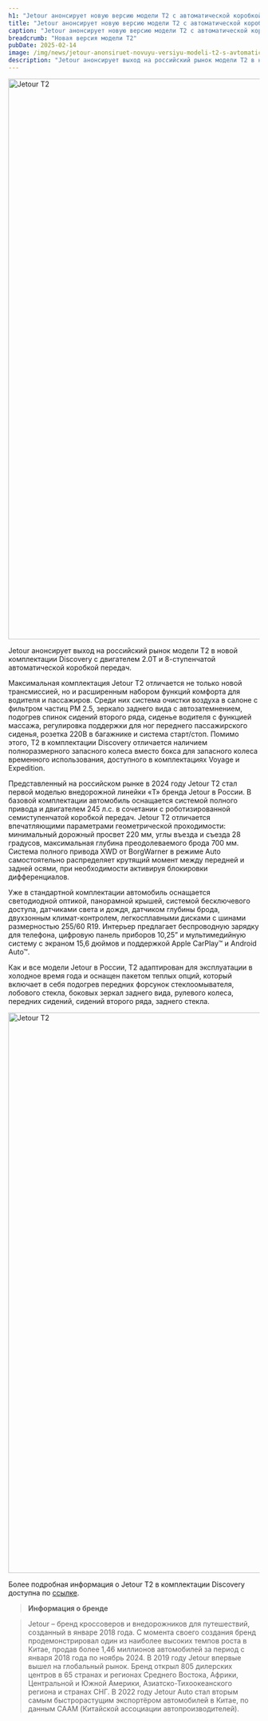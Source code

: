 ```yaml
---
h1: "Jetour анонсирует новую версию модели T2 с автоматической коробкой передач"
title: "Jetour анонсирует новую версию модели T2 с автоматической коробкой передач"
caption: "Jetour анонсирует новую версию модели T2 с автоматической коробкой передач"
breadcrumb: "Новая версия модели T2"
pubDate: 2025-02-14
image: /img/news/jetour-anonsiruet-novuyu-versiyu-modeli-t2-s-avtomaticheskoj-korobkoj-peredach/thumb.webp
description: "Jetour анонсирует выход на российский рынок модели T2 в новой комплектации Discovery с двигателем 2.0T и 8-ступенчатой автоматической коробкой передач."
---
```




<img src="/img/news/jetour-anonsiruet-novuyu-versiyu-modeli-t2-s-avtomaticheskoj-korobkoj-peredach/1.webp" width="1496" height="1122" class="mb-10" alt="Jetour T2" />

Jetour анонсирует выход на российский рынок модели T2 в новой комплектации Discovery с двигателем 2.0T и 8-ступенчатой автоматической коробкой передач.

Максимальная комплектация Jetour T2 отличается не только новой трансмиссией, но и расширенным набором функций комфорта для водителя и пассажиров. Среди них система очистки воздуха в салоне с фильтром частиц PM 2.5, зеркало заднего вида с автозатемнением, подогрев спинок сидений второго ряда, сиденье водителя с функцией массажа, регулировка поддержки для ног переднего пассажирского сиденья, розетка 220В в багажнике и система старт/стоп. Помимо этого, T2 в комплектации Discovery отличается наличием полноразмерного запасного колеса вместо бокса для запасного колеса временного использования, доступного в комплектациях Voyage и Expedition.

Представленный на российском рынке в 2024 году Jetour T2 стал первой моделью внедорожной линейки «T» бренда Jetour в России. В базовой комплектации автомобиль оснащается системой полного привода и двигателем 245 л.с. в сочетании с роботизированной семиступенчатой коробкой передач. Jetour T2 отличается впечатляющими параметрами геометрической проходимости: минимальный дорожный просвет 220 мм, углы въезда и съезда 28 градусов, максимальная глубина преодолеваемого брода 700 мм. Система полного привода XWD от BorgWarner в режиме Auto самостоятельно распределяет крутящий момент между передней и задней осями, при необходимости активируя блокировки дифференциалов.  

Уже в стандартной комплектации автомобиль оснащается светодиодной оптикой, панорамной крышей, системой бесключевого доступа, датчиками света и дождя, датчиком глубины брода, двухзонным климат-контролем, легкосплавными дисками с шинами размерностью 255/60 R19. Интерьер предлагает беспроводную зарядку для телефона, цифровую панель приборов 10,25” и мультимедийную систему с экраном 15,6 дюймов и поддержкой Apple CarPlay™ и Android Auto™.

Как и все модели Jetour в России, T2 адаптирован для эксплуатации в холодное время года и оснащен пакетом теплых опций, который включает в себя подогрев передних форсунок стеклоомывателя, лобового стекла, боковых зеркал заднего вида, рулевого колеса, передних сидений, сидений второго ряда, заднего стекла.

<img src="/img/news/jetour-anonsiruet-novuyu-versiyu-modeli-t2-s-avtomaticheskoj-korobkoj-peredach/2.webp" class="my-10" width="1496" height="1122" alt="Jetour T2" />

Более подробная информация о Jetour T2 в комплектации Discovery доступна по [ссылке](/models/t2/).

<SpecialSalonsInfo dataFormName="Узнать подробнее. Jetour представляет Т2 в новом цвете кузова" />

> **Информация о бренде**

> Jetour – бренд кроссоверов и внедорожников для путешествий, созданный в январе 2018 года. С момента своего создания бренд продемонстрировал один из наиболее высоких темпов роста в Китае, продав более 1,46 миллионов автомобилей за период с января 2018 года по ноябрь 2024. В 2019 году Jetour впервые вышел на глобальный рынок. Бренд открыл 805 дилерских центров в 65 странах и регионах Среднего Востока, Африки, Центральной и Южной Америки, Азиатско-Тихоокеанского региона и странах СНГ. В 2022 году Jetour Auto стал вторым самым быстрорастущим экспортёром автомобилей в Китае, по данным CAAM (Китайской ассоциации автопроизводителей).